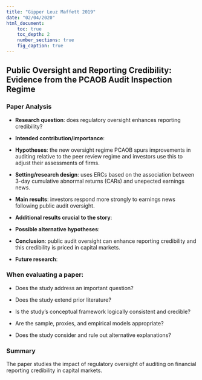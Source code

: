 ```yaml
---
title: "Gipper Leuz Maffett 2019"
date: "02/04/2020"
html_document:
    toc: true
    toc_depth: 2
    number_sections: true
    fig_caption: true
---
```

## Public Oversight and Reporting Credibility: Evidence from the PCAOB Audit Inspection Regime{.tabset}

### Paper Analysis

-   **Research question**: does regulatory oversight enhances reporting credibility?

-   **Intended contribution/importance**: 

-   **Hypotheses**: the new oversight regime PCAOB spurs improvements in auditing relative to the peer review regime and investors use this to adjust their assessments of firms. 

-   **Setting/research design**: uses ERCs based on the association between 3-day cumulative abnormal returns (CARs) and unepected earnings news.

-   **Main results**: investors respond more strongly to earnings news following public audit oversight.

-   **Additional results crucial to the story**:

- **Possible alternative hypotheses**: 

-   **Conclusion**: public audit oversight can enhance reporting credibility and this credibility is priced in capital markets.

- **Future research**:  

### When evaluating a paper:

- Does the study address an important question?

- Does the study extend prior literature?

- Is the study's conceptual framework logically consistent and credible?

- Are the sample, proxies, and empirical models appropriate?

- Does the study consider and rule out alternative explanations?

### Summary

The paper studies the impact of regulatory oversight of auditing on financial reporting credibility in capital markets. 










